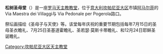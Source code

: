 {{Unreferenced|time=2019-06-28}}
'''松树圣母堂'''（{{lang-it|Chiesa di Santa Maria del Pino}}）是一座[[罗马天主教|罗马天主教]][[教堂|教堂]]，位于[[意大利|意大利]][[坎帕尼亚大区|坎帕尼亚大区]]市镇[[阿马尔菲|阿马尔菲]]的Via Maestra dei Villaggi与 Via Pedonale per Pogerola路口。

祭坛画描绘《圣母子与天使》等。该堂每年庆祝的重要节期包括每年7月15日的圣母圣衣瞻礼、7月25日圣基道霍瞻礼、圣若瑟·莫斯卡蒂瞻礼、和12月24日耶稣圣诞瞻礼。

[[Category:坎帕尼亚大区天主教堂|Category:坎帕尼亚大区天主教堂]]
{{European building-stub}}